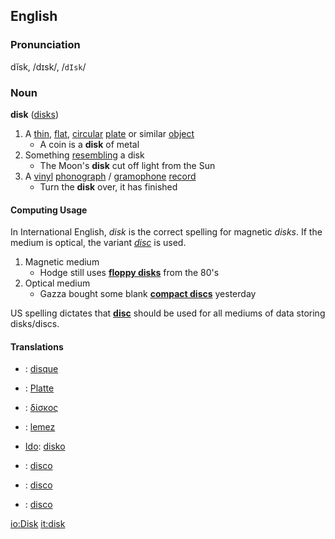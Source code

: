 ==English==
===Pronunciation===
dĭsk, /dɪsk/, /<tt>dIsk</tt>/

===Noun===
'''disk''' ([[disks]])
#A [[thin]], [[flat]], [[circular]] [[plate]] or similar [[object]]
#* A coin is a '''disk''' of metal
#Something [[resembling]] a disk
#* The Moon's '''disk''' cut off light from the Sun
#A [[vinyl]] [[phonograph]] / [[gramophone]] [[record]]
#* Turn the '''disk''' over, it has finished

====Computing Usage====
In International English, ''disk'' is the correct spelling for magnetic ''disks''. If the medium is optical, the variant ''[[disc]]'' is used.

#Magnetic medium
#*Hodge still uses '''[[floppy disk]]s''' from the 80's
#Optical medium
#*Gazza bought some blank '''[[compact disc]]s''' yesterday

US spelling dictates that '''[[disc]]''' should be used for all mediums of data storing disks/discs.

====Translations====
*{{fr}}: [[disque]]
*{{de}}: [[Platte]]
*{{gr}}: [[δίσκος]]
*{{hu}}: [[lemez]]
*[[Ido]]: [[disko]]
*{{it}}: [[disco]]
*{{pt}}: [[disco]]
*{{es}}: [[disco]]

[[io:Disk]]
[[it:disk]]